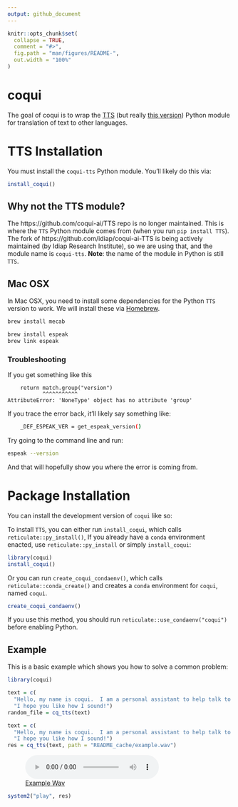 ```yaml
---
output: github_document
---
```


<!-- README.md is generated from README.Rmd. Please edit that file -->

```r
knitr::opts_chunk$set(
  collapse = TRUE,
  comment = "#>",
  fig.path = "man/figures/README-",
  out.width = "100%"
)
```

# coqui

<!-- badges: start -->
<!-- badges: end -->

The goal of coqui is to wrap the [TTS](https://github.com/coqui-ai/TTS) (but really [this version](https://github.com/idiap/coqui-ai-TTS)) Python module for translation of text to other languages.

# TTS Installation

You must install the `coqui-tts` Python module.  You'll likely do this via:
```r
install_coqui()
```

## Why not the TTS module?
The https://github.com/coqui-ai/TTS repo is no longer maintained.  This is where the `TTS` Python module comes from (when you run `pip install TTS`).  The fork of https://github.com/idiap/coqui-ai-TTS is being actively maintained (by Idiap Research Institute), so we are using that, and the module name is `coqui-tts`.  **Note**: the name of the module in Python is still `TTS`. 

## Mac OSX

In Mac OSX, you need to install some dependencies for the Python `TTS` version to work.  We will install these via [Homebrew](https://brew.sh/).


``` bash
brew install mecab
```

``` bash
brew install espeak
brew link espeak
```

### Troubleshooting

If you get something like this 
```
    return match.group("version")
           ^^^^^^^^^^^
AttributeError: 'NoneType' object has no attribute 'group'
```

If you trace the error back, it'll likely say something like:
```bash
    _DEF_ESPEAK_VER = get_espeak_version()
```
Try going to the command line and run:
```bash
espeak --version
```
And that will hopefully show you where the error is coming from.

# Package Installation
You can install the development version of `coqui` like so:


To install `TTS`, you can either run `install_coqui`, which calls `reticulate::py_install()`,  If you already have a `conda` environment enacted, use `reticulate::py_install` or simply `install_coqui`:

```r
library(coqui)
install_coqui()
```

Or you can run `create_coqui_condaenv()`, which calls `reticulate::conda_create()` and creates a `conda` environment for `coqui`, named `coqui`.

``` r
create_coqui_condaenv()
```

If you use this method, you should run `reticulate::use_condaenv("coqui")` before enabling Python.




## Example

This is a basic example which shows you how to solve a common problem:

```r
library(coqui)

text = c(
  "Hello, my name is coqui.  I am a personal assistant to help talk to you.",
  "I hope you like how I sound!")
random_file = cq_tts(text)

text = c(
  "Hello, my name is coqui.  I am a personal assistant to help talk to you.",
  "I hope you like how I sound!")
res = cq_tts(text, path = "README_cache/example.wav")
```

![[Example Wav](https://github.com/jhudsl/coqui/README_cache/example.wav)](https://github.com/jhudsl/coqui/raw/refs/heads/main/README_cache/example.wav)

```r
system2("play", res)
```


